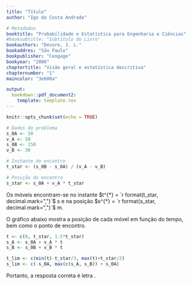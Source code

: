 ```yaml
---
title: "Título"
author: "Igo da Costa Andrade"

# Metadados
booktitle: "Probabilidade e Estatística para Engenharia e Ciências"
#booksubtitle: "Subtítulo do Livro"
bookauthors: "Devore, J. L."
bookaddres: "São Paulo"
bookpublisher: "Cengage"
bookyear: "2006"
chaptertitle: "Visão geral e estatística descritiva"
chapternumber: "1"
maincolor: "3e608a"

output: 
  bookdown::pdf_document2:
    template: template.tex
---
```


```r
knitr::opts_chunk$set(echo = TRUE)

```

\begin{enumerate}
  \item \textbf{(FEI-SP)} Dois móveis $A$ e $B$, ambos com movimento uniforme, percorrem uma trajetória retilínea conforme mostra a figura. Em $t = 0$, estes se encontram, respectivamente, nos pontos $A$ e $B$ na trajetória. As velocidades dos móveis são $v_A = 50$ m/s e $v_B = 30$ m/s no mesmo sentido.
  
  \begin{figure}[H]
    \centering
    \begin{tikzpicture}
      \draw[-latex] (-0.5, 0) -- (8, 0);
      \foreach \i/\x/\y/\cor in {0/0/2/black, A/2/1.5/red, B/6/2/red}{
        \draw[dashed] (\x, 0) -- (\x, \y);
        \draw[\cor, thick] (\x, 0.1) -- (\x, -0.1) node[below, black] {$\i$};
      }
      \foreach \i/\x/\y in {50/2/1.5, 150/6/2}{
        \draw[latex-latex] (0, \y) -- (\x, \y) node[midway, above] {$\i$ m};
      }
    \end{tikzpicture}
  \end{figure}
  
  Em que instante a distância entre os dois móveis será 50 m?
  \begin{enumerate}[label=(\alph*)]
    \foreach \resp in {200, 225, 250, 300, 350} {
      \item $\resp$ m
    }
  \end{enumerate}
  
  \iniSol
  


  
  Escrevamos as equações horárias das trajétórias dos móveis $A$ e $B$, sabendo que ambos descrevem movimento uniforme:
  
  \begin{align*}
    \begin{cases}
      s_A = s_{0A} + v_A t\\
      s_B = s_{0B} + v_B t\\
    \end{cases}
  \end{align*}
  
  Os móveis encontram-se no instante $t^{*}$ tal que $s_A = s_B = s^{*}$, ou seja:
  \begin{align*}
    s_A = s_B &\Rightarrow s_{0A} + v_A t^{*} = s_{0B} + v_B t^{*}\\
    &\Rightarrow v_A t^{*} - v_B t^{*} = s_{0B} - s_{0A}\\
    &\Rightarrow (v_A  - v_B) t^{*} = s_{0B} - s_{0A}\\
    &\Rightarrow t^{*} = \dfrac{s_{0B} - s_{0A}}{v_A  - v_B}
  \end{align*}
  
  Nesse instante, a posição $s^{*}$ dos móveis será:
  
  \begin{align*}
    s^{*} = s_{0A} + v_A t^{*} \Rightarrow s^{*} = s_{0A} + v_A \left( \dfrac{s_{0B} - s_{0A}}{v_A  - v_B} \right)
  \end{align*}
  
  
  O script \verb|R| abaixo mostra o resultano numérico correspondente ao desenvolvimento algébrico acima:
\end{enumerate}

```r
# Dados do problema
s_0A <- 50
v_A <- 50
s_0B <- 150
v_B <- 30

# Instante do encontro
t_star <- (s_0B - s_0A) / (v_A - v_B)

# Posição do encontro
s_star <- s_0A + v_A * t_star
```


  Os móveis encontram-se no instante $t^{*} = `r format(t_star, decimal.mark=",")`$ s e na posição $s^{*} = `r format(s_star, decimal.mark=",")`$ m.
  

  O gráfico abaixo mostra a posição de cada móvel em função do tempo, bem como o ponto de encontro.
  
```r
t <- c(0, t_star, 1.5*t_star)
s_A <- s_0A + v_A * t
s_B <- s_0B + v_B * t

t_lim <- c(min(t)-t_star/3, max(t)+t_star/2)
s_lim <- c(-s_0A, max(c(s_A, s_B)) + s_0A)
```

\begin{figure}[H]
  \centering
  \begin{tikzpicture}[x=0.5cm, y=0.01cm]
    % Eixo X
    \draw[-latex] (`r t_lim[1]`, 0) -- (`r t_lim[2]`, 0) node[below] {$t$ (s)};
    % Eixo Y
    \draw[-latex] (0, `r s_lim[1]`) -- (0, `r s_lim[2]`) node[left] {$s$ (m)};
    % Função Horária de A
    \draw[red, thick] (`r t[1]`, `r s_A[1]`) -- (`r t[3]`, `r s_A[3]`) node[right, yshift=5pt, black] {$\textbf{A}$};
    \draw[thick] (4pt, `r s_0A`) -- (-4pt, `r s_0A`) node[left] {$`r s_0A`$};
    % Função Horária de B
    \draw[blue, thick] (`r t[1]`, `r s_B[1]`) -- (`r t[3]`, `r s_B[3]`) node[right, yshift=-2pt , black] {$\textbf{B}$};
    \draw[thick] (4pt, `r s_0B`) -- (-4pt, `r s_0B`) node[left] {$`r s_0B`$};
    % Ponto de encontro
    \draw[dashed] (`r t_star`, 0) -- (`r t_star`, `r s_star`) -- (0, `r s_star`);
    \draw[thick] (`r t_star`, 4pt) -- (`r t_star`, -4pt) node[below] {$t^{*} = `r t_star`$};
    \draw[thick] (4pt, `r s_star`) -- (-4pt, `r s_star`) node[left] {$`r s_star`$};
  \end{tikzpicture}
\end{figure}

Portanto, a resposta correta é letra \textbf{D}.

\fimSol